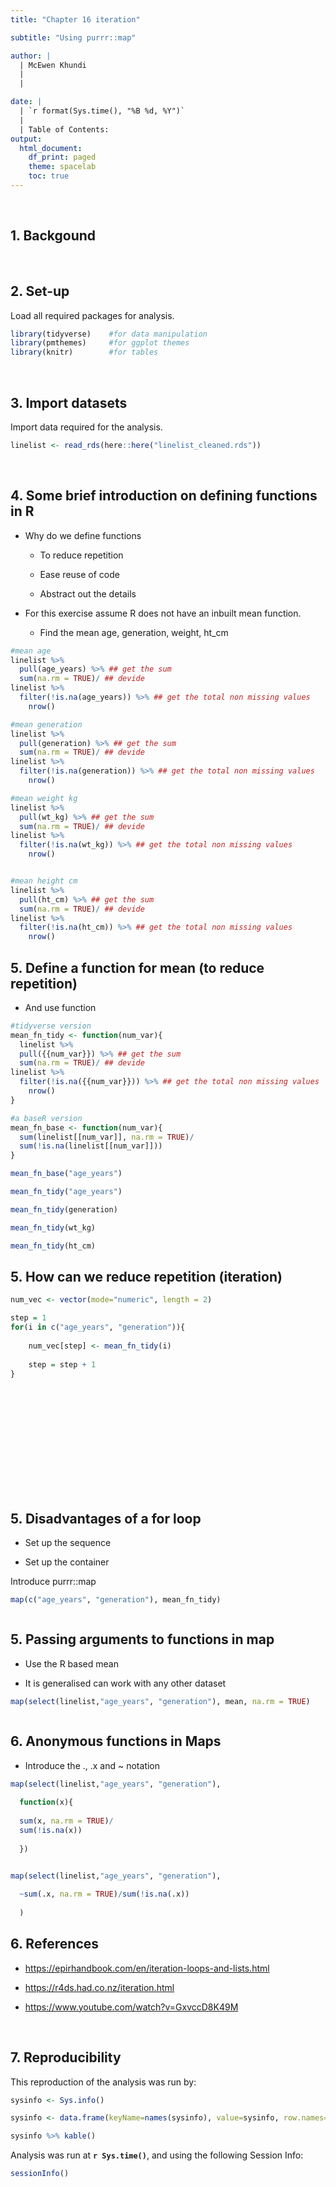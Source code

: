 ```yaml
---
title: "Chapter 16 iteration"

subtitle: "Using purrr::map"

author: |
  | McEwen Khundi
  |
  |

date: | 
  | `r format(Sys.time(), "%B %d, %Y")`
  |
  | Table of Contents:
output: 
  html_document:
    df_print: paged
    theme: spacelab
    toc: true
---
```


<br>

## 1. Backgound

<br>

## 2. Set-up

Load all required packages for analysis.

```r
library(tidyverse)    #for data manipulation
library(pmthemes)     #for ggplot themes
library(knitr)        #for tables

```

<br>

## 3. Import datasets

Import data required for the analysis.

```r

linelist <- read_rds(here::here("linelist_cleaned.rds"))

```

<br>

## 4. Some brief introduction on defining functions in R

-   Why do we define functions

    -   To reduce repetition

    -   Ease reuse of code

    -   Abstract out the details

-   For this exercise assume R does not have an inbuilt mean function.

    -   Find the mean age, generation, weight, ht_cm

```r

#mean age
linelist %>%
  pull(age_years) %>% ## get the sum 
  sum(na.rm = TRUE)/ ## devide
linelist %>%
  filter(!is.na(age_years)) %>% ## get the total non missing values
    nrow()

#mean generation
linelist %>%
  pull(generation) %>% ## get the sum 
  sum(na.rm = TRUE)/ ## devide
linelist %>%
  filter(!is.na(generation)) %>% ## get the total non missing values
    nrow()

#mean weight kg
linelist %>%
  pull(wt_kg) %>% ## get the sum 
  sum(na.rm = TRUE)/ ## devide
linelist %>%
  filter(!is.na(wt_kg)) %>% ## get the total non missing values
    nrow()


#mean height cm
linelist %>%
  pull(ht_cm) %>% ## get the sum 
  sum(na.rm = TRUE)/ ## devide
linelist %>%
  filter(!is.na(ht_cm)) %>% ## get the total non missing values
    nrow()

```

## 5. Define a function for mean (to reduce repetition)

-   And use function

```r

#tidyverse version
mean_fn_tidy <- function(num_var){
  linelist %>%
  pull({{num_var}}) %>% ## get the sum 
  sum(na.rm = TRUE)/ ## devide
linelist %>%
  filter(!is.na({{num_var}})) %>% ## get the total non missing values
    nrow()
}

#a baseR version
mean_fn_base <- function(num_var){
  sum(linelist[[num_var]], na.rm = TRUE)/
  sum(!is.na(linelist[[num_var]]))
}

mean_fn_base("age_years")

mean_fn_tidy("age_years")

mean_fn_tidy(generation)

mean_fn_tidy(wt_kg)

mean_fn_tidy(ht_cm)

```

## 5. How can we reduce repetition (iteration)

```r

num_vec <- vector(mode="numeric", length = 2)

step = 1
for(i in c("age_years", "generation")){
  
    num_vec[step] <- mean_fn_tidy(i)
    
    step = step + 1
}















```

## 5. Disadvantages of a for loop

-   Set up the sequence

-   Set up the container

Introduce purrr::map

```r


map(c("age_years", "generation"), mean_fn_tidy)



```

## 5. Passing arguments to functions in map

-   Use the R based mean

-   It is generalised can work with any other dataset

```r



map(select(linelist,"age_years", "generation"), mean, na.rm = TRUE)



```

## 6. Anonymous functions in Maps

-   Introduce the ., .x and \~ notation

```r


map(select(linelist,"age_years", "generation"),
    
  function(x){
    
  sum(x, na.rm = TRUE)/
  sum(!is.na(x))
    
  })


map(select(linelist,"age_years", "generation"),
    
  ~sum(.x, na.rm = TRUE)/sum(!is.na(.x))
    
  )


```

## 6. References

-   <https://epirhandbook.com/en/iteration-loops-and-lists.html>

-   <https://r4ds.had.co.nz/iteration.html>

-   <https://www.youtube.com/watch?v=GxvccD8K49M>

<br>

## 7. Reproducibility

This reproduction of the analysis was run by:

```r

sysinfo <- Sys.info()

sysinfo <- data.frame(keyName=names(sysinfo), value=sysinfo, row.names=NULL)

sysinfo %>% kable()
```

Analysis was run at **`r Sys.time()`**, and using the following Session Info:

```r
sessionInfo()
```
